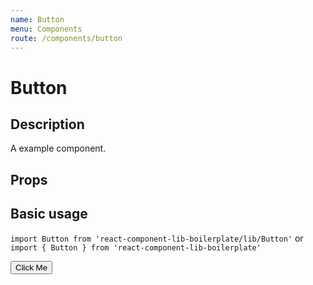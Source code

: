 ```yaml
---
name: Button
menu: Components
route: /components/button
---
```



# Button

## Description

A example component.

## Props
<PropsTable of={Button} />

## Basic usage

`import Button from 'react-component-lib-boilerplate/lib/Button'` or `import { Button } from 'react-component-lib-boilerplate'`

<Playground>
  <Button>Click Me</Button>
</Playground>

